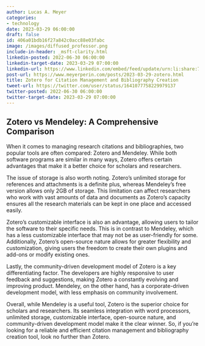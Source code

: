 ```yaml
---
author: Lucas A. Meyer
categories:
- technology
date: 2023-03-29 06:00:00
draft: false
id: 406a01bdb16f27a842c0acc88e03fabc
image: /images/diffused_professor.png
include-in-header: _msft-clarity.html
linkedin-posted: 2022-06-30 06:00:00
linkedin-target-date: 2023-03-29 07:00:00
linkedin-url: https://www.linkedin.com/embed/feed/update/urn:li:share:7046843458929520641
post-url: https://www.meyerperin.com/posts/2023-03-29-zotero.html
title: Zotero for Citation Management and Bibliography Creation
tweet-url: https://twitter.com/user/status/1641077758229979137
twitter-posted: 2022-06-30 06:00:00
twitter-target-date: 2023-03-29 07:00:00
---
```

## Zotero vs Mendeley: A Comprehensive Comparison

When it comes to managing research citations and bibliographies, two popular tools are often compared: Zotero and Mendeley. While both software programs are similar in many ways, Zotero offers certain advantages that make it a better choice for scholars and researchers.

The issue of storage is also worth noting. Zotero’s unlimited storage for references and attachments is a definite plus, whereas Mendeley’s free version allows only 2GB of storage. This limitation can affect researchers who work with vast amounts of data and documents as Zotero’s capacity ensures all the research materials can be kept in one place and accessed easily.

Zotero’s customizable interface is also an advantage, allowing users to tailor the software to their specific needs. This is in contrast to Mendeley, which has a less customizable interface that may not be as user-friendly for some. Additionally, Zotero’s open-source nature allows for greater flexibility and customization, giving users the freedom to create their own plugins and add-ons or modify existing ones.

Lastly, the community-driven development model of Zotero is a key differentiating factor. The developers are highly responsive to user feedback and suggestions, making Zotero a constantly evolving and improving product. Mendeley, on the other hand, has a corporate-driven development model, with less emphasis on community involvement.

Overall, while Mendeley is a useful tool, Zotero is the superior choice for scholars and researchers. Its seamless integration with word processors, unlimited storage, customizable interface, open-source nature, and community-driven development model make it the clear winner. So, if you're looking for a reliable and efficient citation management and bibliography creation tool, look no further than Zotero.

